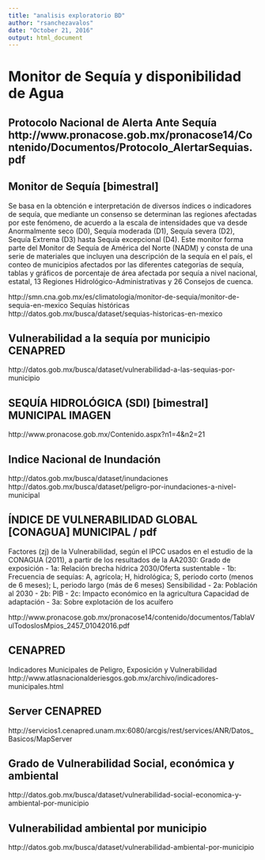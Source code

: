 ```yaml
---
title: "analisis exploratorio BD"
author: "rsanchezavalos"
date: "October 21, 2016"
output: html_document
---
```


# Monitor de Sequía y disponibilidad de Agua

## Protocolo Nacional de Alerta Ante Sequía http://www.pronacose.gob.mx/pronacose14/Contenido/Documentos/Protocolo_AlertarSequias.pdf

## Monitor de Sequía [bimestral]
Se basa en la obtención e interpretación de diversos índices o indicadores de sequía, que mediante un consenso se determinan las regiones afectadas por este fenómeno, de acuerdo a la escala de intensidades que va desde Anormalmente seco (D0), Sequía moderada (D1), Sequía severa (D2), Sequía Extrema (D3) hasta Sequía excepcional (D4).
Este monitor forma parte del Monitor de Sequía de América del Norte (NADM) y consta de una serie de materiales que incluyen una descripción de la sequía en el país, el conteo de municipios afectados por las diferentes categorías de sequía, tablas y gráficos de porcentaje de área afectada por sequía a nivel nacional, estatal, 13 Regiones Hidrológico-Administrativas y 26 Consejos de cuenca.

http://smn.cna.gob.mx/es/climatologia/monitor-de-sequia/monitor-de-sequia-en-mexico
Sequías históricas
http://datos.gob.mx/busca/dataset/sequias-historicas-en-mexico

## Vulnerabilidad a la sequía por municipio CENAPRED
http://datos.gob.mx/busca/dataset/vulnerabilidad-a-las-sequias-por-municipio

## SEQUÍA HIDROLÓGICA (SDI) [bimestral] MUNICIPAL IMAGEN
http://www.pronacose.gob.mx/Contenido.aspx?n1=4&n2=21



## Indice Nacional de Inundación
http://datos.gob.mx/busca/dataset/inundaciones
http://datos.gob.mx/busca/dataset/peligro-por-inundaciones-a-nivel-municipal


## ÍNDICE DE VULNERABILIDAD GLOBAL [CONAGUA] MUNICIPAL / pdf

Factores (zj) de la Vulnerabilidad, según el IPCC usados en el estudio de la CONAGUA (2011), a partir de los resultados de la AA2030:
Grado de exposición
- 1a: Relación brecha hídrica 2030/Oferta sustentable
- 1b: Frecuencia de sequías: A, agrícola; H, hidrológica; S, periodo corto (menos de 6 meses); L, periodo largo (más de 6 meses)
Sensibilidad
- 2a: Población al 2030
- 2b: PIB
- 2c: Impacto económico en la agricultura
Capacidad de adaptación
- 3a: Sobre explotación de los acuífero

http://www.pronacose.gob.mx/pronacose14/contenido/documentos/TablaVulTodoslosMpios_2457_01042016.pdf


## CENAPRED
Indicadores Municipales de Peligro, Exposición y Vulnerabilidad
http://www.atlasnacionalderiesgos.gob.mx/archivo/indicadores-municipales.html

## Server CENAPRED
http://servicios1.cenapred.unam.mx:6080/arcgis/rest/services/ANR/Datos_Basicos/MapServer

## Grado de Vulnerabilidad Social, económica y ambiental
http://datos.gob.mx/busca/dataset/vulnerabilidad-social-economica-y-ambiental-por-municipio

## Vulnerabilidad ambiental por municipio
http://datos.gob.mx/busca/dataset/vulnerabilidad-ambiental-por-municipio



